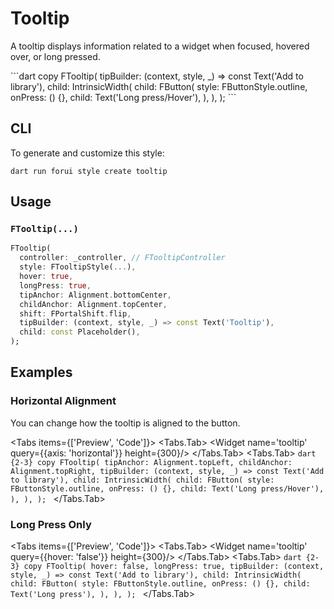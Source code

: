 
# Tooltip

A tooltip displays information related to a widget when focused, hovered over, or long pressed.

<LinkBadgeGroup>
    <LinkBadge label="API Reference" href="https://pub.dev/documentation/forui/latest/forui.widgets.tooltip/"/>
</LinkBadgeGroup>
<Tabs items={['Preview', 'Code']}>
  <Tabs.Tab>
    <Widget name='tooltip' height={300}/>
  </Tabs.Tab>
  <Tabs.Tab>
    ```dart copy
    FTooltip(
      tipBuilder: (context, style, _) => const Text('Add to library'),
      child: IntrinsicWidth(
        child: FButton(
          style: FButtonStyle.outline,
          onPress: () {},
          child: Text('Long press/Hover'),
        ),
      ),
    );
    ```
  </Tabs.Tab>
</Tabs>

## CLI

To generate and customize this style:

```shell copy
dart run forui style create tooltip 
```

## Usage

### `FTooltip(...)`

```dart copy
FTooltip(
  controller: _controller, // FTooltipController
  style: FTooltipStyle(...),
  hover: true,
  longPress: true,
  tipAnchor: Alignment.bottomCenter,
  childAnchor: Alignment.topCenter,
  shift: FPortalShift.flip,
  tipBuilder: (context, style, _) => const Text('Tooltip'),
  child: const Placeholder(),
);
```

## Examples

### Horizontal Alignment

You can change how the tooltip is aligned to the button.

<Tabs items={['Preview', 'Code']}>
  <Tabs.Tab>
    <Widget name='tooltip' query={{axis: 'horizontal'}} height={300}/>
  </Tabs.Tab>
  <Tabs.Tab>
    ```dart {2-3} copy
    FTooltip(
      tipAnchor: Alignment.topLeft,
      childAnchor: Alignment.topRight,
      tipBuilder: (context, style, _) => const Text('Add to library'),
      child: IntrinsicWidth(
        child: FButton(
          style: FButtonStyle.outline,
          onPress: () {},
          child: Text('Long press/Hover'),
        ),
      ),
    );
    ```
  </Tabs.Tab>
</Tabs>

### Long Press Only

<Tabs items={['Preview', 'Code']}>
  <Tabs.Tab>
    <Widget name='tooltip' query={{hover: 'false'}} height={300}/>
  </Tabs.Tab>
  <Tabs.Tab>
    ```dart {2-3} copy
    FTooltip(
      hover: false,
      longPress: true,
      tipBuilder: (context, style, _) => const Text('Add to library'),
      child: IntrinsicWidth(
        child: FButton(
          style: FButtonStyle.outline,
          onPress: () {},
          child: Text('Long press'),
        ),
      ),
    );
    ```
  </Tabs.Tab>
</Tabs>

